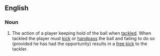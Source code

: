 ==English==

===Noun===
{{en-noun|head=[[holding]] [[the]] [[ball]]|-}}

# {{label|en|Australian rules football}} The action of a player keeping hold of the ball when [[tackle]]d. When tackled the player must [[kick]] or [[handpass]] the ball and failing to do so (provided he has had the opportunity) results in a [[free kick]] to the tackler.